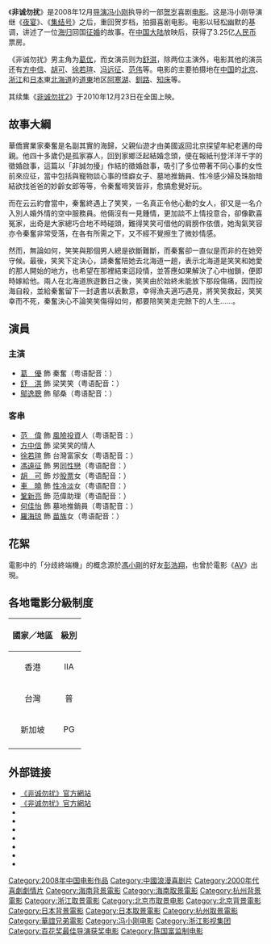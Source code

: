 {{Otheruses|非诚勿扰}}
{{Infobox Film
| name               = 非诚勿扰
| original_name      = If You Are the One
| image              = If you are the one.jpg
| caption            = 电影海报
| director           = [[冯小刚|冯小刚]]
| producer           = 
| writer             = 冯小刚<br>[[陈国富|陈国富]]
| starring           = [[葛优|葛　优]]<br>[[舒淇|舒　淇]]<br>[[方中信|方中信]]<br>[[冯远征|冯远征]]<br>[[胡可_(演员)|胡　可]]<br>[[徐若瑄|徐若瑄]]<br>[[范伟|范　伟]]
| music              = [[刘沁|刘　沁]]<br>[[刘锐|刘　锐]]
| cinematography     = [[吕乐_(电影人)|吕　乐]]
| editing            = [[肖洋|肖　洋]]
| production_company = [[华谊兄弟传媒集团|华谊兄弟影业投资有限公司]]<br>[[寰亚电影有限公司|寰亚电影有限公司]]
| distributor        = 华谊兄弟影业投资有限公司<br>[[寰亚电影发行有限公司|寰亚电影发行有限公司]]
| released           = {{flagicon|China}}2008年12月18日<br>{{flagicon|HK}}2008年12月25日<br>{{flagicon|Singapore}}2009年2月27日<br>{{flagicon|Taiwan}}2009年6月23日<BR>{{flagicon|Japan}}2010年2月20日<br>{{flagicon|KOR}}2010年7月15日
| runtime            = 128 分钟 
| country            = {{中國大陸電影產地}}
| awards             = 
| language           = [[普通话|普通话]]
| followed_by        = 《[[非诚勿扰2|非诚勿扰2]]》
}}

《'''非诚勿扰'''》是2008年12月[[导演|导演]][[冯小刚|冯小刚]]执导的一部[[贺岁片|贺岁]]喜剧[[电影|电影]]。这是冯小刚导演继《[[夜宴|夜宴]]》、《[[集结号|集结号]]》之后，重回贺岁档，拍摄喜剧电影。电影以轻松幽默的基调，讲述了一位[[海归|海归]]回国[[征婚|征婚]]的故事。在[[中国大陆|中国大陆]]放映后，获得了3.25亿[[人民币|人民币]]票房。

《非诚勿扰》男主角为[[葛优|葛优]]，而女演员则为[[舒淇|舒淇]]，除两位主演外，电影其他的演员还有[[方中信|方中信]]、[[胡可_(演员)|胡可]]、[[徐若瑄|徐若瑄]]、[[冯远征|冯远征]]、[[范伟|范伟]]等。电影的主要拍摄地在[[中国|中国]]的[[北京|北京]]、[[浙江|浙江]]和[[日本|日本]]東[[北海道|北海道]]的[[道東|道東]]地区[[阿寒湖|阿寒湖]]、[[釧路|釧路]]、[[知床|知床]]等。

其续集《[[非诚勿扰2|非诚勿扰2]]》于2010年12月23日在全国上映。

==故事大綱==
華僑實業家秦奮是名副其實的海歸，父親仙遊才由美國返回北京探望年紀老邁的母親。他四十多歲仍是孤家寡人，回到家鄉泛起結婚念頭，便在報紙刊登洋洋千字的徵婚啟事，這篇以「非誠勿擾」作結的徵婚啟事，吸引了多位帶著不同心事的女性前來应征，當中包括與寵物談心事的怪癖女子、墓地推銷員、性冷感少婦及珠胎暗結欲找爸爸的妙齡女郎等等，令秦奮啼笑皆非，愈搞愈覺好玩。 

而在云云約會當中，秦奮終遇上了笑笑，一名真正令他心動的女人，卻又是一名介入別人婚外情的空中服務員。他倆沒有一見鍾情，更加談不上情投意合，卻像歡喜冤家，出奇是大家總巧合地不時碰頭，難得笑笑可借他的肩膀作依偎，她淘氣笑容亦令秦奮非常受落，在各有所需之下，又不經不覺擦生了微妙情感。 

然而，無論如何，笑笑與那個男人總是欲斷難斷，而秦奮卻一直似是而非的在她旁守候。最後，笑笑下定決心，請秦奮陪她去北海道一趟，表示北海道是笑笑和她愛的那人開始的地方，也希望在那裡結束這段情，並答應如果解決了心中枷鎖，便即時嫁給他。兩人在北海道旅遊數日之後，笑笑由於始終未能放下那段傷痛，因而投海自殺，並給秦奮留下一封遺書以表歉意，幸得漁夫適巧遇見，將笑笑救起，笑笑幸而不死，秦奮決心不論笑笑傷得如何，都要陪笑笑走完餘下的人生……。

==演員==
===主演===
*[[葛優|葛　優]] 飾 秦奮（粤语配音：）
*[[舒淇|舒　淇]] 飾 梁笑笑（粤语配音：）
*[[鄔逸聰|鄔逸聰]] 飾 鄔桑（粤语配音：）

===客串===
*[[范偉|范　偉]] 飾 [[風險投資|風險投資]]人（粤语配音：）
*[[方中信|方中信]] 飾 梁笑笑的情人
*[[徐若瑄|徐若瑄]] 飾 台灣富家女（粤语配音：）
*[[馮遠征|馮遠征]] 飾 男[[同性戀|同性戀]]（粤语配音：）
*[[胡可_(演员)|胡　可]] 飾 炒[[股票|股票]]女（粤语配音：）
*[[車曉|車　曉]] 飾 [[性冷淡|性冷淡]]女（粤语配音：）
*[[鞏新亮|鞏新亮]] 飾 范偉助理（粤语配音：）
*[[何佳怡|何佳怡]] 飾 墓地推銷員（粤语配音：）
*[[羅海琼|羅海琼]] 飾 [[苗族|苗族]]女（粤语配音：）

==花絮==
電影中的「分歧終端機」的概念源於[[馮小剛|馮小剛]]的好友[[彭浩翔|彭浩翔]]，也曾於電影《[[AV_(電影)|AV]]》出現。

==各地電影分級制度==
{|class="wikitable"
|-
!國家／地區 !!級別
|-
|align="center"| <span style=>香港</span> ||align="center"| <span style=>IIA</span>
|-
|align="center"| <span style=>台灣</span> ||align="center"| <span style=>普</span>
|-
|align="center"| <span style=>新加坡</span> ||align="center"| <span style=>PG</span>
|-
|}

==外部链接==
{{wikiquote}}
*[https://web.archive.org/web/20090925072438/http://feichengwurao.hbpictures.com/ 《非诚勿扰》官方網站]{{zh-cn}}
*[http://www.mediaasia.com/iyato/chi/index.htm 《非诚勿扰》官方網站] {{Wayback|url=http://www.mediaasia.com/iyato/chi/index.htm |date=20200814113057 }}{{zh-hk}}
*{{imdb title|1330607|非诚勿扰}}
*{{hkmdb title|13627|非诚勿扰}}
*{{Mtime|84647|非诚勿扰}}
*{{Yahoomovie id|4115|非诚勿扰}}
*{{Yahoo-movie-hk title|ifyouaretheone|非诚勿扰}}
*{{Douban|title=非诚勿扰}}
*{{Amg movie|479874|非诚勿扰}}

{{冯小刚}}
{{陳國富}}
{{DEFAULTSORT:FEI}}
[[Category:2008年中国电影作品|Category:2008年中国电影作品]]
[[Category:中國浪漫喜剧片|Category:中國浪漫喜剧片]]
[[Category:2000年代喜劇劇情片|Category:2000年代喜劇劇情片]]
[[Category:海南背景電影|Category:海南背景電影]]
[[Category:海南取景電影|Category:海南取景電影]]
[[Category:杭州背景電影|Category:杭州背景電影]]
[[Category:浙江取景電影|Category:浙江取景電影]]
[[Category:北京市取景电影|Category:北京市取景电影]]
[[Category:北京背景電影|Category:北京背景電影]]
[[Category:日本背景電影|Category:日本背景電影]]
[[Category:日本取景電影|Category:日本取景電影]]
[[Category:杭州取景電影|Category:杭州取景電影]]
[[Category:華誼兄弟電影|Category:華誼兄弟電影]]
[[Category:冯小刚电影|Category:冯小刚电影]]
[[Category:浙江影视集团|Category:浙江影视集团]]
[[Category:百花奖最佳导演获奖电影|Category:百花奖最佳导演获奖电影]]
[[Category:陈国富监制电影|Category:陈国富监制电影]]